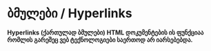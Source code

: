 # ბმულები / Hyperlinks
**Hyperlinks (ქართულად ბმულები) HTML დოკუმენტების ის ფუნქციაა რომლის გარეშეც ვებ ტექნოლოგიები საერთოდ არ იარსებებდა.**